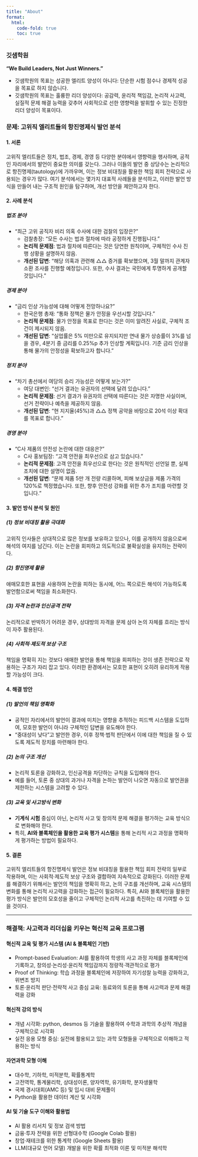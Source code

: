 ```yaml
---
title: "About"
format:
  html:
    code-fold: true
    toc: true
---
```


### 깃샘학원

**“We Build Leaders, Not Just Winners.”**

- 깃샘학원의 목표는 성공한 엘리트 양성이 아니다: 단순한 시험 점수나 경제적 성공을 목표로 하지 않습니다. 
- 깃샘학원의 목표는 훌륭한 리더 양성이다: 공감력, 윤리적 책임감, 논리적 사고력, 실질적 문제 해결 능력을 갖추어 사회적으로 선한 영향력을 발휘할 수 있는 진정한 리더 양성이 목표이다.

### 문제: 고위직 엘리트들의 항진명제식 발언 분석

#### 1. 서론

고위직 엘리트들은 정치, 법조, 경제, 경영 등 다양한 분야에서 영향력을 행사하며, 공적인 자리에서의 발언이 중요한 의미를 갖는다. 그러나 이들의 발언 중 상당수는 논리적으로 항진명제(tautology)에 가까우며, 이는 정보 비대칭을 활용한 책임 회피 전략으로 사용되는 경우가 많다. 여기 분석에서는 몇가지 대표적 사례들을 분석하고, 이러한 발언 방식을 만들어 내는 구조적 원인을 탐구하며, 개선 방안을 제안하고자 한다.

#### 2. 사례 분석

##### 법조 분야

- "최근 고위 공직자 비리 의혹 수사에 대한 검찰의 입장은?"
  - 검찰총장: "모든 수사는 법과 절차에 따라 공정하게 진행됩니다."
  - **논리적 문제점**: 법과 절차에 따른다는 것은 당연한 원칙이며, 구체적인 수사 진행 상황을 설명하지 않음.
  - **개선된 답변**: "해당 의혹과 관련해 △△ 증거를 확보했으며, 3월 말까지 관계자 소환 조사를 진행할 예정입니다. 또한, 수사 결과는 국민에게 투명하게 공개할 것입니다."

##### 경제 분야

- "금리 인상 가능성에 대해 어떻게 전망하나요?"
  - 한국은행 총재: "통화 정책은 물가 안정을 우선시할 것입니다."
  - **논리적 문제점**: 물가 안정을 목표로 한다는 것은 이미 알려진 사실로, 구체적 조건이 제시되지 않음.
  - **개선된 답변**: "실업률은 5% 미만으로 유지되지만 연내 물가 상승률이 3%를 넘을 경우, 4분기 중 금리를 0.25%p 추가 인상할 계획입니다. 기준 금리 인상을 통해 물가의 안정성을 확보하고자 합니다."

##### 정치 분야

- "차기 총선에서 여당의 승리 가능성은 어떻게 보는가?"
  - 여당 대변인: "선거 결과는 유권자의 선택에 달려 있습니다."
  - **논리적 문제점**: 선거 결과가 유권자의 선택에 따른다는 것은 자명한 사실이며, 선거 전략이나 예측을 제공하지 않음.
  - **개선된 답변**: "현 지지율(45%)과 △△ 정책 공약을 바탕으로 20석 이상 확대를 목표로 합니다."

##### 경영 분야

- "C사 제품의 안전성 논란에 대한 대응은?"
  - C사 홍보팀장: "고객 안전을 최우선으로 삼고 있습니다."
  - **논리적 문제점**: 고객 안전을 최우선으로 한다는 것은 원칙적인 선언일 뿐, 실제 조치에 대한 설명이 없음.
  - **개선된 답변**: "문제 제품 5만 개 전량 리콜하며, 피해 보상금을 제품 가격의 120%로 책정했습니다. 또한, 향후 안전성 강화를 위한 추가 조치를 마련할 것입니다."

#### 3. 발언 방식 분석 및 원인

##### (1) 정보 비대칭 활용 극대화

고위직 인사들은 상대적으로 많은 정보를 보유하고 있으나, 이를 공개하지 않음으로써 해석의 여지를 남긴다. 이는 논란을 회피하고 의도적으로 불확실성을 유지하는 전략이다.

##### (2) 항진명제 활용

애매모호한 표현을 사용하여 논란을 피하는 동시에, 어느 쪽으로든 해석이 가능하도록 발언함으로써 책임을 최소화한다.

##### (3) 자격 논란과 인신공격 전략

논리적으로 반박하기 어려운 경우, 상대방의 자격을 문제 삼아 논의 자체를 흐리는 방식이 자주 활용된다.

##### (4) 사회적·제도적 보상 구조

책임을 명확히 지는 것보다 애매한 발언을 통해 책임을 회피하는 것이 생존 전략으로 작용하는 구조가 자리 잡고 있다. 이러한 환경에서는 모호한 표현이 오히려 유리하게 작용할 가능성이 크다.

#### 4. 해결 방안

##### (1) 발언의 책임 명확화

- 공적인 자리에서의 발언이 결과에 미치는 영향을 추적하는 피드백 시스템을 도입하여, 모호한 발언이 아니라 구체적인 답변을 유도해야 한다.
- "중대성이 낮다"고 발언한 경우, 이후 정책·법적 판단에서 이에 대한 책임을 질 수 있도록 제도적 장치를 마련해야 한다.

##### (2) 논의 구조 개선

- 논리적 토론을 강화하고, 인신공격을 차단하는 규칙을 도입해야 한다.
- 예를 들어, 토론 중 상대의 과거나 자격을 논하는 발언이 나오면 자동으로 발언권을 제한하는 시스템을 고려할 수 있다.

##### (3) 교육 및 사고방식 변화

- **기계식 시험** 중심이 아닌, 논리적 사고 및 창의적 문제 해결을 평가하는 교육 방식으로 변화해야 한다.
- 특히, **AI와 블록체인을 활용한 교육 평가 시스템**을 통해 논리적 사고 과정을 명확하게 평가하는 방법이 필요하다.

#### 5. 결론

고위직 엘리트들의 항진명제식 발언은 정보 비대칭을 활용한 책임 회피 전략의 일부로 작용하며, 이는 사회적·제도적 보상 구조와 결합하여 지속적으로 강화된다. 이러한 문제를 해결하기 위해서는 발언의 책임을 명확히 하고, 논의 구조를 개선하며, 교육 시스템의 변화를 통해 논리적 사고력을 강화하는 접근이 필요하다. 특히, AI와 블록체인을 활용한 평가 방식은 발언의 모호성을 줄이고 구체적인 논리적 사고를 촉진하는 데 기여할 수 있을 것이다.

---

### 해결책: 사고력과 리더십을 키우는 혁신적 교육 프로그램

#### 혁신적 교육 및 평가 시스템 (AI & 블록체인 기반)
- Prompt-based Evaluation: AI를 활용하여 학생의 사고 과정 자체를 블록체인에 기록하고, 창의성·논리성·윤리적 책임감까지 정량적·객관적으로 평가
- Proof of Thinking: 학습 과정을 블록체인에 저장하여 자기성찰 능력을 강화하고, 위변조 방지
- 토론·윤리적 판단·전략적 사고 중심 교육: 동료와의 토론을 통해 사고력과 문제 해결력을 강화
  
#### 혁신적 강의 방식
- 개념 시각화: python, desmos 등 기술을 활용하여 수학과 과학의 추상적 개념을 구체적으로 시각화
- 실전 응용 모형 중심: 실전에 활용되고 있는 과학 모형들을 구체적으로 이해하고 적용하는 방식

#### 자연과학 모형 이해
- 대수학, 기하학, 미적분학, 확률통계학
- 고전역학, 통계물리학, 상대성이론, 양자역학, 유기화학, 분자생물학
- 국제 경시대회(AMC 등) 및 입시 대비 문제풀이 
- Python을 활용한 데이터 계산 및 시각화

#### AI 및 기술 도구 이해와 활용법
- AI 활용 리서치 및 정보 검색 방법
- 금융·투자 전략을 위한 선형대수학 (Google Colab 활용)
- 창업·재테크를 위한 통계학 (Google Sheets 활용)
- LLM(대규모 언어 모델) 개발을 위한 확률 최적화 이론 및 미적분 해석학

